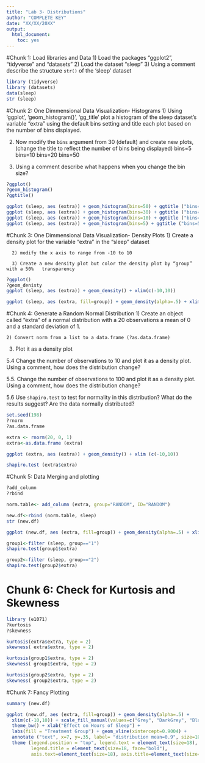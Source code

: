 ```yaml
---
title: "Lab 3- Distributions"
author: "COMPLETE KEY"
date: "XX/XX/20XX"
output:
  html_document:
    toc: yes
---
```

#Chunk 1: Load libraries and Data
	1) Load the packages “ggplot2”, “tidyverse" and “datasets” 
	2) Load the dataset “sleep” 
	3) Using a comment describe the structure `str()` of the ‘sleep’ dataset

```r
library (tidyverse)
library (datasets)
data(sleep)
str (sleep)
```

#Chunk 2: One Dimmensional Data Visualization- Histograms
  1) Using ‘ggplot’, ‘geom_histogram()’, ‘gg_title’ plot a histogram of the sleep dataset’s variable “extra” using the default bins setting and title each plot based on the number of bins displayed.

  2) Now modify the `bins` argument from 30 (default) and create new plots, (change the title to reflect the number of bins being displayed) 
	bins=5
	bins=10
	bins=20
	bins=50

  3) Using a comment describe what happens when you change the bin size? 

```r
?ggplot()
?geom_histogram()
?ggtitle()

ggplot (sleep, aes (extra)) + geom_histogram(bins=50) + ggtitle ("bins=50")
ggplot (sleep, aes (extra)) + geom_histogram(bins=30) + ggtitle ("bins=30")
ggplot (sleep, aes (extra)) + geom_histogram(bins=10) + ggtitle ("bins=10")
ggplot (sleep, aes (extra)) + geom_histogram(bins=5) + ggtitle ("bins=5")
```

#Chunk 3: One Dimmensional Data Visualization- Density Plots
  	1) Create a density plot for the variable “extra” in the “sleep” dataset	

	  2) modify the x axis to range from -10 to 10

	  3) Create a new density plot but color the density plot by “group” with a 50%   transparency 

```r
?ggplot()
?geom_denisty
ggplot (sleep, aes (extra)) + geom_density() + xlim(c(-10,10))

ggplot (sleep, aes (extra, fill=group)) + geom_density(alpha=.5) + xlim(c(-10,10))
```

#Chunk 4: Generate a Random Normal Distribution
	1) Create an object called “extra” of a normal distribution with a 20 observations a 
mean of 0 and a standard deviation of 1. 

	2) Convert norm from a list to a data.frame (?as.data.frame)

  3) Plot it as a density plot 

5.4 Change the number of observations to 10 and plot it as a density plot. Using a 
comment, how does the distribution change? 

5.5. Change the number of observations to 100 and plot it as a density plot. Using a 
comment, how does the distribution change? 

5.6 Use `shapiro.test` to test for normality in this distribution? What do the results suggest? Are the 
data normally distributed? 

```r
set.seed(198)
?rnorm
?as.data.frame

extra <- rnorm(20, 0, 1)
extra<-as.data.frame (extra)

ggplot (extra, aes (extra)) + geom_density() + xlim (c(-10,10))

shapiro.test (extra$extra)

```

#Chunk 5: Data Merging and plotting
```r
?add_column
?rbind

norm.table<- add_column (extra, group="RANDOM", ID="RANDOM")

new.df<-rbind (norm.table, sleep)
str (new.df)

ggplot (new.df, aes (extra, fill=group)) + geom_density(alpha=.5) + xlim(c(-10,10))

group1<-filter (sleep, group=="1")
shapiro.test(group1$extra)

group2<-filter (sleep, group=="2")
shapiro.test(group2$extra)
```
# Chunk 6: Check for Kurtosis and Skewness 
```r
library (e1071)
?kurtosis
?skewness

kurtosis(extra$extra, type = 2)
skewness( extra$extra, type = 2)

kurtosis(group1$extra, type = 2)
skewness( group1$extra, type = 2)

kurtosis(group2$extra, type = 2)
skewness( group2$extra, type = 2)


```

#Chunk 7: Fancy Plotting
```r
summary (new.df)

ggplot (new.df, aes (extra, fill=group)) + geom_density(alpha=.5) + 
  xlim(c(-10,10)) + scale_fill_manual(values=c("Grey", "DarkGrey", "Black")) +   
  theme_bw() + xlab("Effect on Hours of Sleep") + 
  labs(fill = "Treatment Group") + geom_vline(xintercept=0.9004) + 
  annotate ("text", x=7, y=.35, label= "distribution mean=0.9", size=10) +
  theme (legend.position = "top", legend.text = element_text(size=18), 
         legend.title = element_text(size=18, face="bold"), 
         axis.text=element_text(size=18), axis.title=element_text(size=18, face="bold"))
```


